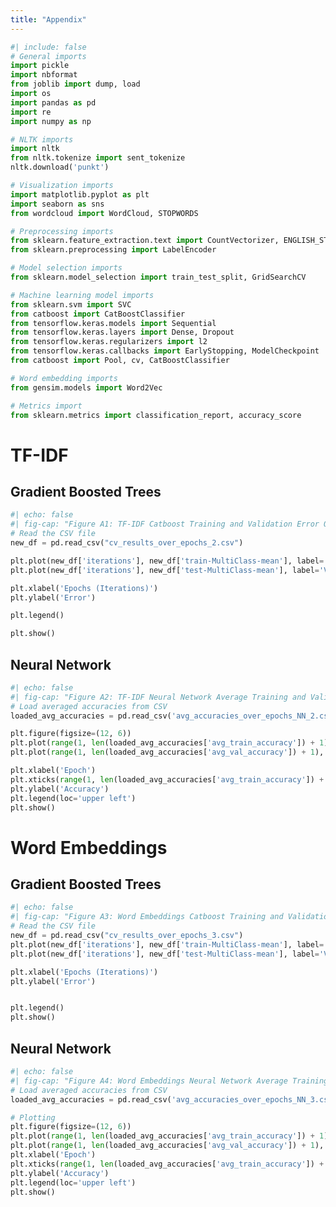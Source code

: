 ```yaml
---
title: "Appendix"
---
```

```python
#| include: false
# General imports
import pickle
import nbformat
from joblib import dump, load
import os
import pandas as pd
import re
import numpy as np

# NLTK imports
import nltk
from nltk.tokenize import sent_tokenize
nltk.download('punkt')

# Visualization imports
import matplotlib.pyplot as plt
import seaborn as sns
from wordcloud import WordCloud, STOPWORDS

# Preprocessing imports
from sklearn.feature_extraction.text import CountVectorizer, ENGLISH_STOP_WORDS, TfidfVectorizer
from sklearn.preprocessing import LabelEncoder

# Model selection imports
from sklearn.model_selection import train_test_split, GridSearchCV

# Machine learning model imports
from sklearn.svm import SVC
from catboost import CatBoostClassifier
from tensorflow.keras.models import Sequential
from tensorflow.keras.layers import Dense, Dropout
from tensorflow.keras.regularizers import l2
from tensorflow.keras.callbacks import EarlyStopping, ModelCheckpoint
from catboost import Pool, cv, CatBoostClassifier

# Word embedding imports
from gensim.models import Word2Vec

# Metrics import
from sklearn.metrics import classification_report, accuracy_score
```


# TF-IDF

## Gradient Boosted Trees

```python
#| echo: false
#| fig-cap: "Figure A1: TF-IDF Catboost Training and Validation Error Over Epochs"
# Read the CSV file
new_df = pd.read_csv("cv_results_over_epochs_2.csv")

plt.plot(new_df['iterations'], new_df['train-MultiClass-mean'], label='Training Error', color='b')  
plt.plot(new_df['iterations'], new_df['test-MultiClass-mean'], label='Validation Error', color='r')  

plt.xlabel('Epochs (Iterations)')
plt.ylabel('Error')

plt.legend()

plt.show()
```

## Neural Network


```python
#| echo: false
#| fig-cap: "Figure A2: TF-IDF Neural Network Average Training and Validation Accuracy Over Epochs"
# Load averaged accuracies from CSV
loaded_avg_accuracies = pd.read_csv('avg_accuracies_over_epochs_NN_2.csv')

plt.figure(figsize=(12, 6))
plt.plot(range(1, len(loaded_avg_accuracies['avg_train_accuracy']) + 1), loaded_avg_accuracies['avg_train_accuracy'], label='Average Training Accuracy')
plt.plot(range(1, len(loaded_avg_accuracies['avg_val_accuracy']) + 1), loaded_avg_accuracies['avg_val_accuracy'], label='Average Validation Accuracy', linestyle='dashed')

plt.xlabel('Epoch')
plt.xticks(range(1, len(loaded_avg_accuracies['avg_train_accuracy']) + 1))  # Adjust x-axis ticks to start from 1
plt.ylabel('Accuracy')
plt.legend(loc='upper left')
plt.show()
```

# Word Embeddings

## Gradient Boosted Trees

```python
#| echo: false
#| fig-cap: "Figure A3: Word Embeddings Catboost Training and Validation Error Over Epochs"
# Read the CSV file
new_df = pd.read_csv("cv_results_over_epochs_3.csv")
plt.plot(new_df['iterations'], new_df['train-MultiClass-mean'], label='Training Error', color='b')  
plt.plot(new_df['iterations'], new_df['test-MultiClass-mean'], label='Validation Error', color='r')  

plt.xlabel('Epochs (Iterations)')
plt.ylabel('Error')


plt.legend()
plt.show()
```

## Neural Network

```python
#| echo: false
#| fig-cap: "Figure A4: Word Embeddings Neural Network Average Training and Validation Accuracy Over Epochs"
# Load averaged accuracies from CSV
loaded_avg_accuracies = pd.read_csv('avg_accuracies_over_epochs_NN_3.csv')

# Plotting
plt.figure(figsize=(12, 6))
plt.plot(range(1, len(loaded_avg_accuracies['avg_train_accuracy']) + 1), loaded_avg_accuracies['avg_train_accuracy'], label='Average Training Accuracy')
plt.plot(range(1, len(loaded_avg_accuracies['avg_val_accuracy']) + 1), loaded_avg_accuracies['avg_val_accuracy'], label='Average Validation Accuracy', linestyle='dashed')
plt.xlabel('Epoch')
plt.xticks(range(1, len(loaded_avg_accuracies['avg_train_accuracy']) + 1))  #
plt.ylabel('Accuracy')
plt.legend(loc='upper left')
plt.show()
```



